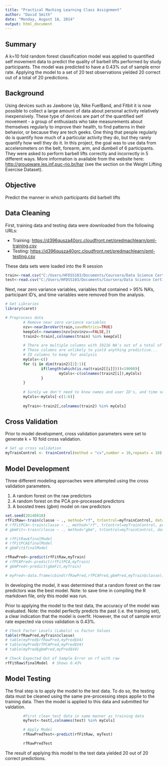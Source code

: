 ```yaml
---
title: "Practical Maching Learning Class Assignment"
author: "David Smith"
date: "Monday, August 18, 2014"
output: html_document
---
```


## Summary

A k=10 fold random forest classification model was applied to quantified self movement data to predict the quality of barbell lifts performed by study participants. The model was predicted to have a 0.43% out of sample error rate.  Applying the model to a set of 20 test observations yielded 20 correct out of a total of 20 predictions.


## Background

Using devices such as Jawbone Up, Nike FuelBand, and Fitbit it is now possible to collect a large amount of data about personal activity relatively inexpensively. These type of devices are part of the quantified self movement - a group of enthusiasts who take measurements about themselves regularly to improve their health, to find patterns in their behavior, or because they are tech geeks. One thing that people regularly do is quantify how much of a particular activity they do, but they rarely quantify how well they do it. In this project, the goal was to use data from accelerometers on the belt, forearm, arm, and dumbell of 6 participants. They were asked to perform barbell lifts correctly and incorrectly in 5 different ways. More information is available from the website here: <http://groupware.les.inf.puc-rio.br/har> (see the section on the Weight Lifting Exercise Dataset).


## Objective

Predict the manner in which participants did barbell lifts 



## Data Cleaning

First, training data and testing data were downloaded from the following URLs:

* Training:     <https://d396qusza40orc.cloudfront.net/predmachlearn/pml-training.csv>
* Testing:      <https://d396qusza40orc.cloudfront.net/predmachlearn/pml-testing.csv>

These data sets were loaded into the R session 

```r
train<-read.csv("C:/Users/HFDSS103/Documents/Coursera/Data Science Certification/Practical Machine Learning/CourseProject/pml-training.csv")
test<-read.csv("C:/Users/HFDSS103/Documents/Coursera/Data Science Certification/Practical Machine Learning/CourseProject/pml-testing.csv")
```


Next, near zero variance variables, variables that contained > 95% NA's, participant ID's, and time variables were removed from the analysis.

```r
# Get Libraries
library(caret)

# Preprocess data
        # Remove near zero variance variables
        nzv<-nearZeroVar(train,saveMetrics=TRUE)
        keepCol<-rownames(nzv[nzv$nzv==FALSE,])
        train2<-train[,colnames(train) %in% keepCol]

        # There are multiple columns with 19216 NA's out of a total of 19622
        # These columns are unlikely to yield anything predictive...
        # ID columns to keep for analysis
        myCols<-c()
        for (i in dim(train2)[2]:1){
                if(length(which(is.na(train2[[i]])))<19000){
                        myCols<-c(colnames(train2[i]),myCols)
                }
        }
        
        # Surely we don't need to know names and user ID's, and time seems irrelevant in predicting classe
        myCols<-myCols[-c(1:6)]
        
        myTrain<-train2[,colnames(train2) %in% myCols]
```        



## Cross Validation

Prior to model development, cross validation parameters were set to generate k = 10 fold cross validation.  

```r

# Set up cross validation
myTrainControl <- trainControl(method = "cv",number = 10,repeats = 10)

```

## Model Development

Three different modeling approaches were attempted using the cross validation parameters.

1. A random forest on the raw predictors
2. A random forest on the PCA pre-processed predictors
3. A boosted trees (gbm) model on raw predictors

```r
set.seed(20140818)
rfFitRaw<-train(classe ~ ., method="rf", trControl=myTrainControl, data=myTrain )
# rfFitPCA<-train(classe ~ ., method="rf", trControl=myTrainControl, preProcess="pca", data=myTrain)
# gbmFit<-train(classe ~ ., method="gbm", trControl=myTrainControl, data=myTrain)

# rfFitRaw$finalModel
# rfFitPCA$finalModel
# gbmFit$finalModel

rfRawPred<-predict(rfFitRaw,myTrain)
# rfPCAPred<-predict(rfFitPCA,myTrain)
# gbmPred<-predict(gbmFit,myTrain)

# myPred<-data.frame(cbind(rfRawPred,rfPCAPred,gbmPred,myTrain$classe))
```

In developing the model, it was determined that a random forest on the raw predictors was the best model. Note: to save time in compiling the R markdown file, only this model was run.  

Prior to applying the model to the test data, the accuracy of the model was evaluated.  Note: the model perfectly predicts the past (i.e. the training set), a clear indication that the model is overfit.  However, the out of sample error rate expected via cross validation is 0.43%.  

```r
# Check Factor Levels (Labels) vs Factor Values
table(rfRawPred,myTrain$classe)
# table(myPred$rfRawPred,myPred$V4)
# table(myPred$rfPCAPred,myPred$V4)
# table(myPred$gbmPred,myPred$V4)

# Check Expected Out of Sample Error on rf with raw
rfFitRaw$finalModel  # Shows 0.43%

```


## Model Testing

The final step is to apply the model to the test data. To do so, the testing data must be cleaned using the same pre-processing steps applie to the training data.  Then the model is applied to this data and submitted for valdation.  

```r
        #First clean test data in same manner as training data
        myTest<-test[,colnames(test) %in% myCols]

        # Apply Model
        rfRawPredTest<-predict(rfFitRaw, myTest)

        rfRawPredTest
```

The result of applying this model to the test data yielded 20 out of 20 correct predictions.

